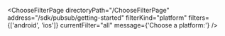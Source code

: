 

<ChooseFilterPage
  directoryPath="/ChooseFilterPage"
  address="/sdk/pubsub/getting-started"
  filterKind="platform"
  filters={['android', 'ios']}
  currentFilter="all"
  message={'Choose a platform:'}
/>
